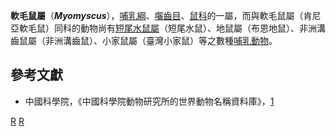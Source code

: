 {{Automatic taxobox
| taxon = Myomyscus
| image = 
| image_caption = 
| authority = Shortridge, 1942
}}
'''軟毛鼠屬'''（'''''Myomyscus'''''），[[哺乳綱|哺乳綱]]、[[囓齒目|囓齒目]]、[[鼠科|鼠科]]的一屬，而與軟毛鼠屬（肯尼亞軟毛鼠）同科的動物尚有[[短尾水鼠屬|短尾水鼠屬]]（短尾水鼠）、地鼠屬（布恩地鼠）、非洲溝齒鼠屬（非洲溝齒鼠）、小家鼠屬（臺灣小家鼠）等之數種[[哺乳動物|哺乳動物]]。

==參考文獻==
*中國科學院，《中國科學院動物研究所的世界動物名稱資料庫》，[https://web.archive.org/web/20050718232917/http://vzd.brim.ac.cn/division/fauna/index.asp]

{{Taxonbar}}
[[Category:1942年描述的分类群|R]]
[[Category:鼠亚科|R]]